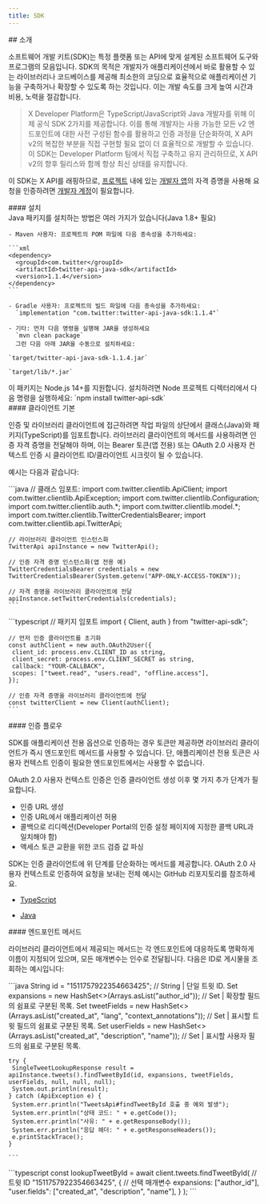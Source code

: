 ```yaml
---
title: SDK
---
```


<div id="introduction">
  ## 소개
</div>

소프트웨어 개발 키트(SDK)는 특정 플랫폼 또는 API에 맞게 설계된 소프트웨어 도구와 프로그램의 모음입니다. SDK의 목적은 개발자가 애플리케이션에서 바로 활용할 수 있는 라이브러리나 코드베이스를 제공해 최소한의 코딩으로 효율적으로 애플리케이션 기능을 구축하거나 확장할 수 있도록 하는 것입니다. 이는 개발 속도를 크게 높여 시간과 비용, 노력을 절감합니다.

> X Developer Platform은 TypeScript/JavaScript와 Java 개발자를 위해 이제 공식 SDK 2가지를 제공합니다. 이를 통해 개발자는 사용 가능한 모든 v2 엔드포인트에 대한 사전 구성된 함수를 활용하고 인증 과정을 단순화하여, X API v2의 복잡한 부분을 직접 구현할 필요 없이 더 효율적으로 개발할 수 있습니다. 이 SDK는 Developer Platform 팀에서 직접 구축하고 유지 관리하므로, X API v2의 향후 릴리스와 함께 항상 최신 상태를 유지합니다.

이 SDK는 X API를 래핑하므로, [프로젝트](/ko/resources/fundamentals/projects) 내에 있는 [개발자 앱](/ko/resources/fundamentals/developer-apps)의 자격 증명을 사용해 요청을 인증하려면 [개발자 계정](https://developer.x.com/en/portal/dashboard)이 필요합니다.

<div id="installing">
  #### 설치
</div>

<Tabs>
  <Tab title="Java">
    Java 패키지를 설치하는 방법은 여러 가지가 있습니다(Java 1.8+ 필요)

    - Maven 사용자: 프로젝트의 POM 파일에 다음 종속성을 추가하세요:

    ```xml
    <dependency>
      <groupId>com.twitter</groupId>
      <artifactId>twitter-api-java-sdk</artifactId>
      <version>1.1.4</version>
    </dependency>
    ```

    - Gradle 사용자: 프로젝트의 빌드 파일에 다음 종속성을 추가하세요:
      `implementation "com.twitter:twitter-api-java-sdk:1.1.4"`

    - 기타: 먼저 다음 명령을 실행해 JAR을 생성하세요
      `mvn clean package`
      그런 다음 아래 JAR을 수동으로 설치하세요:

    `target/twitter-api-java-sdk-1.1.4.jar`

    `target/lib/*.jar`
  </Tab>

  <Tab title="TypeScript">
    이 패키지는 Node.js 14+를 지원합니다. 설치하려면 Node 프로젝트 디렉터리에서 다음 명령을 실행하세요:
    `npm install twitter-api-sdk`
  </Tab>
</Tabs>

<div id="client-basics">
  #### 클라이언트 기본
</div>

인증 및 라이브러리 클라이언트에 접근하려면 작업 파일의 상단에서 클래스(Java)와 패키지(TypeScript)를 임포트합니다. 라이브러리 클라이언트의 메서드를 사용하려면 인증 자격 증명을 전달해야 하며, 이는 Bearer 토큰(앱 전용) 또는 OAuth 2.0 사용자 컨텍스트 인증 시 클라이언트 ID/클라이언트 시크릿이 될 수 있습니다.

예시는 다음과 같습니다:

<Tabs>
  <Tab title="Java">
    ```java
    // 클래스 임포트:
    import com.twitter.clientlib.ApiClient;
    import com.twitter.clientlib.ApiException;
    import com.twitter.clientlib.Configuration;
    import com.twitter.clientlib.auth.*;
    import com.twitter.clientlib.model.*;
    import com.twitter.clientlib.TwitterCredentialsBearer;
    import com.twitter.clientlib.api.TwitterApi;

    // 라이브러리 클라이언트 인스턴스화
    TwitterApi apiInstance = new TwitterApi();

    // 인증 자격 증명 인스턴스화(앱 전용 예)
    TwitterCredentialsBearer credentials = new TwitterCredentialsBearer(System.getenv("APP-ONLY-ACCESS-TOKEN"));

    // 자격 증명을 라이브러리 클라이언트에 전달
    apiInstance.setTwitterCredentials(credentials);
    ```
  </Tab>

  <Tab title="TypeScript">
    ```typescript
    // 패키지 임포트
    import { Client, auth } from "twitter-api-sdk";

    // 먼저 인증 클라이언트를 초기화
    const authClient = new auth.OAuth2User({
     client_id: process.env.CLIENT_ID as string,
     client_secret: process.env.CLIENT_SECRET as string,
     callback: "YOUR-CALLBACK",
     scopes: ["tweet.read", "users.read", "offline.access"],
    });

    // 인증 자격 증명을 라이브러리 클라이언트에 전달
    const twitterClient = new Client(authClient);
    ```
  </Tab>
</Tabs>

<div id="authentication-flow">
  #### 인증 플로우
</div>

SDK를 애플리케이션 전용 옵션으로 인증하는 경우 토큰만 제공하면 라이브러리 클라이언트가 즉시 엔드포인트 메서드를 사용할 수 있습니다. 단, 애플리케이션 전용 토큰은 사용자 컨텍스트 인증이 필요한 엔드포인트에서는 사용할 수 없습니다.

OAuth 2.0 사용자 컨텍스트 인증은 인증 클라이언트 생성 이후 몇 가지 추가 단계가 필요합니다.

- 인증 URL 생성
- 인증 URL에서 애플리케이션 허용
- 콜백으로 리디렉션(Developer Portal의 인증 설정 페이지에 지정한 콜백 URL과 일치해야 함)
- 액세스 토큰 교환을 위한 코드 검증 값 파싱

SDK는 인증 클라이언트에 위 단계를 단순화하는 메서드를 제공합니다. OAuth 2.0 사용자 컨텍스트로 인증하여 요청을 보내는 전체 예시는 GitHub 리포지토리를 참조하세요.

- [TypeScript](https://github.com/xdevplatform/twitter-api-typescript-sdk/blob/main/examples/oauth2-callback_pkce_s256.ts)

- [Java](https://github.com/xdevplatform/twitter-api-java-sdk/blob/main/examples/src/main/java/com/twitter/clientlib/auth/OAuth20GetAccessToken.java)

<div id="endpoint-methods">
  #### 엔드포인트 메서드
</div>

라이브러리 클라이언트에서 제공되는 메서드는 각 엔드포인트에 대응하도록 명확하게 이름이 지정되어 있으며, 모든 매개변수는 인수로 전달됩니다.
다음은 ID로 게시물을 조회하는 예시입니다:

<Tabs>
  <Tab title="Java">
    ```java
    String id = "1511757922354663425"; // String | 단일 트윗 ID.
    Set<String> expansions = new HashSet<>(Arrays.asList("author_id")); // Set<String> | 확장할 필드의 쉼표로 구분된 목록.
    Set<String> tweetFields = new HashSet<>(Arrays.asList("created_at", "lang", "context_annotations")); // Set<String> | 표시할 트윗 필드의 쉼표로 구분된 목록.
    Set<String> userFields = new HashSet<>(Arrays.asList("created_at", "description", "name")); // Set<String> | 표시할 사용자 필드의 쉼표로 구분된 목록.

    try {
     SingleTweetLookupResponse result = apiInstance.tweets().findTweetById(id, expansions, tweetFields, userFields, null, null, null);
     System.out.println(result);
    } catch (ApiException e) {
     System.err.println("TweetsApi#findTweetById 호출 중 예외 발생");
     System.err.println("상태 코드: " + e.getCode());
     System.err.println("사유: " + e.getResponseBody());
     System.err.println("응답 헤더: " + e.getResponseHeaders());
     e.printStackTrace();
    }

    ```
  </Tab>

  <Tab title="TypeScript">
    ```typescript
    const lookupTweetById = await client.tweets.findTweetById(
      // 트윗 ID
      "1511757922354663425",
      {
        // 선택 매개변수
        expansions: ["author_id"],
        "user.fields": ["created_at", "description", "name"],
      }
    );
    ```
  </Tab>
</Tabs>